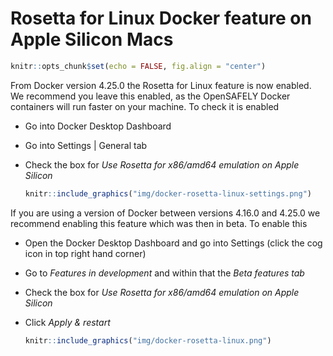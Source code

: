 # Rosetta for Linux Docker feature on Apple Silicon Macs

```r
knitr::opts_chunk$set(echo = FALSE, fig.align = "center")
```

From Docker version 4.25.0 the Rosetta for Linux feature is now enabled. We recommend you leave this enabled, as the OpenSAFELY Docker containers will run faster on your machine. To check it is enabled

* Go into Docker Desktop Dashboard
* Go into Settings | General tab
* Check the box for *Use Rosetta for x86/amd64 emulation on Apple Silicon*
  ```r
  knitr::include_graphics("img/docker-rosetta-linux-settings.png")
  ```

If you are using a version of Docker between versions 4.16.0 and 4.25.0 we recommend enabling this feature which was then in beta. To enable this 

* Open the Docker Desktop Dashboard and go into Settings (click the cog icon in top right hand corner)
* Go to *Features in development* and within that the *Beta features tab*
* Check the box for *Use Rosetta for x86/amd64 emulation on Apple Silicon*
* Click *Apply & restart*
  ```r
  knitr::include_graphics("img/docker-rosetta-linux.png")
  ```  
